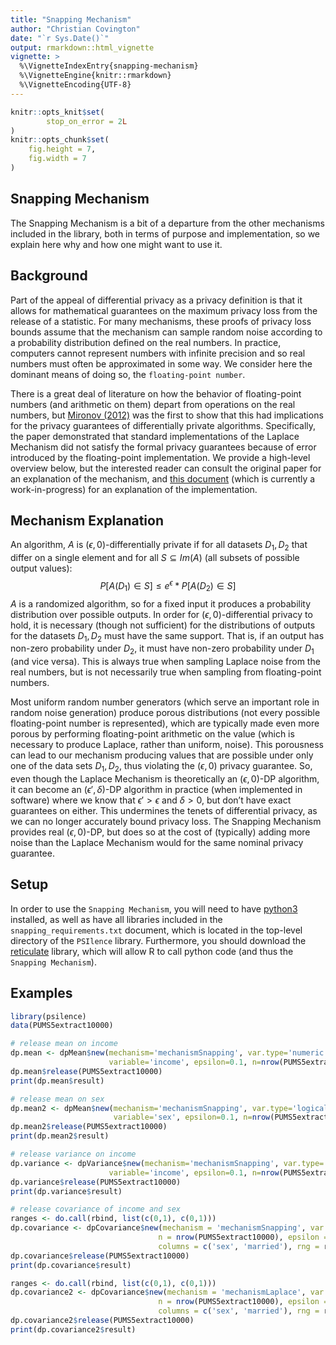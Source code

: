 ```yaml
---
title: "Snapping Mechanism"
author: "Christian Covington"
date: "`r Sys.Date()`"
output: rmarkdown::html_vignette
vignette: >
  %\VignetteIndexEntry{snapping-mechanism}
  %\VignetteEngine{knitr::rmarkdown}
  %\VignetteEncoding{UTF-8}
---
```


```r
knitr::opts_knit$set(
        stop_on_error = 2L
)
knitr::opts_chunk$set(
    fig.height = 7,
    fig.width = 7
)
```

Snapping Mechanism
------------------
The Snapping Mechanism is a bit of a departure from the other mechanisms included in the library, both in terms of purpose and implementation, so we explain here why and how one might want to use it.

Background
----------
Part of the appeal of differential privacy as a privacy definition is that it allows for mathematical guarantees on the maximum privacy loss
from the release of a statistic.
For many mechanisms, these proofs of privacy loss bounds assume that the mechanism can sample random noise according to a probability distribution
defined on the real numbers. In practice, computers cannot represent numbers with infinite precision and so real numbers must often be
approximated in some way. We consider here the dominant means of doing so, the `floating-point number`.

There is a great deal of literature on how the behavior of floating-point numbers (and arithmetic on them) depart from operations on the real numbers,
but [Mironov (2012)](http://citeseerx.ist.psu.edu/viewdoc/download?doi=10.1.1.366.5957&rep=rep1&type=pdf) was the first to show that this had implications
for the privacy guarantees of differentially private algorithms. Specifically, the paper demonstrated that standard implementations of the Laplace Mechanism
did not satisfy the formal privacy guarantees because of error introduced by the floating-point implementation. We provide a high-level overview
below, but the interested reader can consult the original paper for an explanation of the mechanism, and [this document](https://github.com/ctcovington/floating_point/blob/master/snapping_mechanism/implementation/notes/snapping_implementation_notes.pdf) (which is currently a work-in-progress) for an explanation of the implementation.

Mechanism Explanation
---------------------
An algorithm, $A$ is $(\epsilon,0)$-differentially private if for all datasets $D_1, D_2$ that differ on a single element and for all $S \subseteq Im(A)$ (all subsets of possible output values):
$$P[A(D_1) \in S] \leq e^{\epsilon} * P[A(D_2) \in S]$$
$A$ is a randomized algorithm, so for a fixed input it produces a probability distribution over possible outputs.
In order for $(\epsilon, 0)$-differential privacy to hold, it is necessary (though not sufficient) for the distributions of outputs
for the datasets $D_1, D_2$ must have the same support. That is, if an output has non-zero probability
under $D_2$, it must have non-zero probability under $D_1$ (and vice versa).
This is always true when sampling Laplace noise from the real numbers, but is not necessarily true when sampling from floating-point numbers.

Most uniform random number generators (which serve an important role in random noise generation) produce porous distributions
(not every possible floating-point number is represented), which are typically made even more porous by performing floating-point arithmetic
on the value (which is necessary to produce Laplace, rather than uniform, noise). This porousness can lead to our mechanism producing
values that are possible under only one of the data sets $D_1, D_2$, thus violating the $(\epsilon, 0)$ privacy guarantee.
So, even though the Laplace Mechanism is theoretically an $(\epsilon, 0)$-DP algorithm, it can become an $(\epsilon', \delta)$-DP algorithm
in practice (when implemented in software) where we know that $\epsilon' > \epsilon$ and $\delta > 0$, but don't have exact guarantees on either.
This undermines the tenets of differential privacy, as we can no longer accurately bound privacy loss. The Snapping Mechanism provides real
$(\epsilon, 0)$-DP, but does so at the cost of (typically) adding more noise than the Laplace Mechanism would for the same
nominal privacy guarantee.

Setup
-----
In order to use the `Snapping Mechanism`, you will need to have [python3](https://www.python.org/downloads/) installed,
as well as have all libraries included in the `snapping_requirements.txt` document,
which is located in the top-level directory of the `PSIlence` library.
Furthermore, you should download the [reticulate](https://rstudio.github.io/reticulate/) library,
which will allow R to call python code (and thus the `Snapping Mechanism`).

Examples
--------

```r
library(psilence)
data(PUMS5extract10000)

# release mean on income
dp.mean <- dpMean$new(mechanism='mechanismSnapping', var.type='numeric',
                      variable='income', epsilon=0.1, n=nrow(PUMS5extract10000), rng=c(0, 200000))
dp.mean$release(PUMS5extract10000)
print(dp.mean$result)

# release mean on sex
dp.mean2 <- dpMean$new(mechanism='mechanismSnapping', var.type='logical',
                       variable='sex', epsilon=0.1, n=nrow(PUMS5extract10000), rng=c(0, 1), gamma = 0.1)
dp.mean2$release(PUMS5extract10000)
print(dp.mean2$result)

# release variance on income
dp.variance <- dpVariance$new(mechanism='mechanismSnapping', var.type='numeric',
                      variable='income', epsilon=0.1, n=nrow(PUMS5extract10000), rng=c(0, 200000))
dp.variance$release(PUMS5extract10000)
print(dp.variance$result)

# release covariance of income and sex
ranges <- do.call(rbind, list(c(0,1), c(0,1)))
dp.covariance <- dpCovariance$new(mechanism = 'mechanismSnapping', var.type = 'logical',
                                 n = nrow(PUMS5extract10000), epsilon = 0.1,
                                 columns = c('sex', 'married'), rng = ranges)
dp.covariance$release(PUMS5extract10000)
print(dp.covariance$result)

ranges <- do.call(rbind, list(c(0,1), c(0,1)))
dp.covariance2 <- dpCovariance$new(mechanism = 'mechanismLaplace', var.type = 'logical',
                                 n = nrow(PUMS5extract10000), epsilon = 0.1,
                                 columns = c('sex', 'married'), rng = ranges)
dp.covariance2$release(PUMS5extract10000)
print(dp.covariance2$result)
```